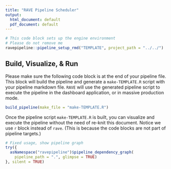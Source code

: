 ```yaml
---
title: "RAVE Pipeline Scheduler"
output:
  html_document: default
  pdf_document: default
---
```


```r
# This code block sets up the engine environment
# Please do not remove me
ravepipeline::pipeline_setup_rmd("TEMPLATE", project_path = "../../")
```

<!-- RAVE Scheduler Placeholder -->

## Build, Visualize, & Run

Please make sure the following code block is at the end of your pipeline file. This block will build the pipeline and generate a `make-TEMPLATE.R` script with your pipeline markdown file. `RAVE` will use the generated pipeline script to execute the pipeline in the dashboard application, or in massive production mode.

```r
build_pipeline(make_file = "make-TEMPLATE.R")
```


Once the pipeline script `make-TEMPLATE.R` is built, you can visualize and execute the pipeline without the need of re-knit this document. Notice we use `r` block instead of `rave`. (This is because the code blocks are not part of pipeline targets.)

```r
# Fixed usage, show pipeline graph
try({
  asNamespace("ravepipeline")$pipeline_dependency_graph(
    pipeline_path = ".", glimpse = TRUE)
}, silent = TRUE)
```







